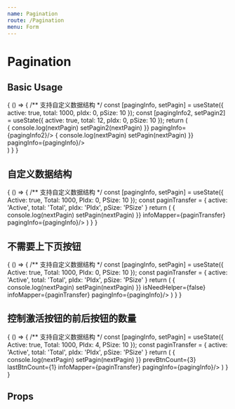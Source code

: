 ```yaml
---
name: Pagination
route: /Pagination
menu: Form
---
```



# Pagination

## Basic Usage

<Playground>
  {
    () => {
      /** 支持自定义数据结构 */
      const [pagingInfo, setPagin] = useState({
        active: true,
        total: 1000,
        pIdx: 0,
        pSize: 10
      });
      const [pagingInfo2, setPagin2] = useState({
        active: true,
        total: 12,
        pIdx: 0,
        pSize: 10
      });
      return (
        <div>
          <Pagination
            onPagin={nextPagin => {
              console.log(nextPagin)
              setPagin2(nextPagin)
            }}
            pagingInfo={pagingInfo2}/>
          <Pagination
            onPagin={nextPagin => {
              console.log(nextPagin)
              setPagin(nextPagin)
            }}
            pagingInfo={pagingInfo}/>
        </div>
      )
    }
  }
</Playground>

## 自定义数据结构

<Playground>
  {
    () => {
      /** 支持自定义数据结构 */
      const [pagingInfo, setPagin] = useState({
        Active: true,
        Total: 1000,
        PIdx: 0,
        PSize: 10
      });
      const paginTransfer = {
        active: 'Active',
        total: 'Total',
        pIdx: 'PIdx',
        pSize: 'PSize'
      }
      return (
        <Pagination
          onPagin={nextPagin => {
            console.log(nextPagin)
            setPagin(nextPagin)
          }}
          infoMapper={paginTransfer}
          pagingInfo={pagingInfo}/>
      )
    }
  }
</Playground>

## 不需要上下页按钮

<Playground>
  {
    () => {
      /** 支持自定义数据结构 */
      const [pagingInfo, setPagin] = useState({
        Active: true,
        Total: 1000,
        PIdx: 0,
        PSize: 10
      });
      const paginTransfer = {
        active: 'Active',
        total: 'Total',
        pIdx: 'PIdx',
        pSize: 'PSize'
      }
      return (
        <Pagination
          onPagin={nextPagin => {
            console.log(nextPagin)
            setPagin(nextPagin)
          }}
          isNeedHelper={false}
          infoMapper={paginTransfer}
          pagingInfo={pagingInfo}/>
      )
    }
  }
</Playground>

## 控制激活按钮的前后按钮的数量

<Playground>
  {
    () => {
      /** 支持自定义数据结构 */
      const [pagingInfo, setPagin] = useState({
        Active: true,
        Total: 1000,
        PIdx: 4,
        PSize: 10
      });
      const paginTransfer = {
        active: 'Active',
        total: 'Total',
        pIdx: 'PIdx',
        pSize: 'PSize'
      }
      return (
        <Pagination
          onPagin={nextPagin => {
            console.log(nextPagin)
            setPagin(nextPagin)
          }}
          prevBtnCount={3}
          lastBtnCount={1}
          infoMapper={paginTransfer}
          pagingInfo={pagingInfo}/>
      )
    }
  }
</Playground>

## Props

<Props of={Pagination} />

